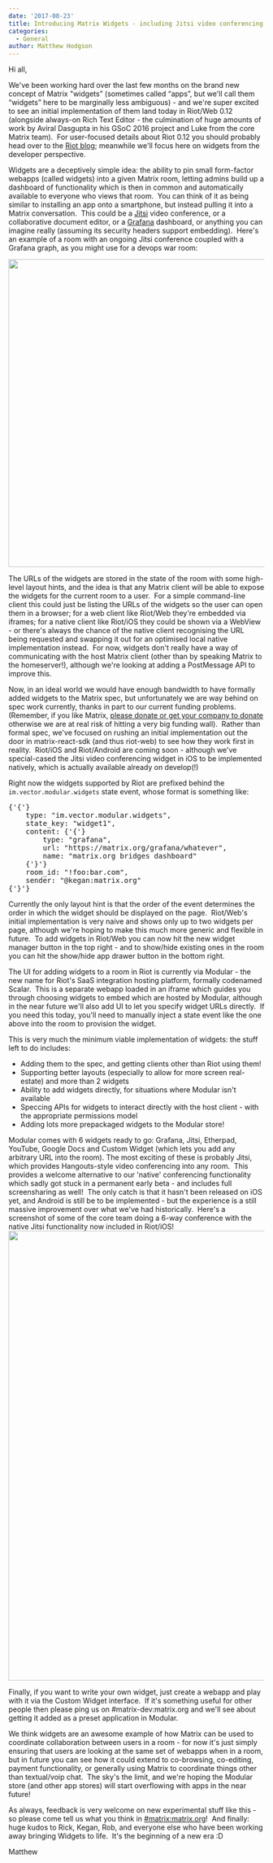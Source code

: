 ```yaml
---
date: '2017-08-23'
title: Introducing Matrix Widgets - including Jitsi video conferencing!
categories:
  - General
author: Matthew Hodgson
---
```


Hi all,

We've been working hard over the last few months on the brand new concept of Matrix "widgets” (sometimes called “apps”, but we'll call them “widgets” here to be marginally less ambiguous) - and we're super excited to see an initial implementation of them land today in Riot/Web 0.12 (alongside always-on Rich Text Editor - the culmination of huge amounts of work by Aviral Dasgupta in his GSoC 2016 project and Luke from the core Matrix team).  For user-focused details about Riot 0.12 you should probably head over to the <a href="https://medium.com/@RiotChat/riot-im-web-0-12-7c4ea84b180a">Riot blog</a>; meanwhile we'll focus here on widgets from the developer perspective.

Widgets are a deceptively simple idea: the ability to pin small form-factor webapps (called widgets) into a given Matrix room, letting admins build up a dashboard of functionality which is then in common and automatically available to everyone who views that room.  You can think of it as being similar to installing an app onto a smartphone, but instead pulling it into a Matrix conversation.  This could be a <a href="https://jitsi.org">Jitsi</a> video conference, or a collaborative document editor, or a <a href="https://grafana.com">Grafana</a> dashboard, or anything you can imagine really (assuming its security headers support embedding).  Here's an example of a room with an ongoing Jitsi conference coupled with a Grafana graph, as you might use for a devops war room:

<img class="aligncenter size-full wp-image-2745" src="https://matrix.org/blog/wp-content/uploads/2017/08/widgets.png" alt="" width="929" height="605" />

The URLs of the widgets are stored in the state of the room with some high-level layout hints, and the idea is that any Matrix client will be able to expose the widgets for the current room to a user.  For a simple command-line client this could just be listing the URLs of the widgets so the user can open them in a browser; for a web client like Riot/Web they're embedded via iframes; for a native client like Riot/iOS they could be shown via a WebView - or there's always the chance of the native client recognising the URL being requested and swapping it out for an optimised local native implementation instead.  For now, widgets don't really have a way of communicating with the host Matrix client (other than by speaking Matrix to the homeserver!), although we're looking at adding a PostMessage API to improve this.

Now, in an ideal world we would have enough bandwidth to have formally added widgets to the Matrix spec, but unfortunately we are way behind on spec work currently, thanks in part to our current funding problems. (Remember, if you like Matrix, <a href="https://matrix.org/blog/2017/07/07/a-call-to-arms-supporting-matrix/">please donate or get your company to donate</a> otherwise we are at real risk of hitting a very big funding wall).  Rather than formal spec, we've focused on rushing an initial implementation out the door in matrix-react-sdk (and thus riot-web) to see how they work first in reality.  Riot/iOS and Riot/Android are coming soon - although we've special-cased the Jitsi video conferencing widget in iOS to be implemented natively, which is actually available already on develop(!)

Right now the widgets supported by Riot are prefixed behind the <code>im.vector.modular.widgets</code> state event, whose format is something like:
<pre>{'{'}
	type: "im.vector.modular.widgets",
	state_key: "widget1",
	content: {'{'}
		type: "grafana",
		url: "https://matrix.org/grafana/whatever",
		name: "matrix.org bridges dashboard"
	{'}'}
	room_id: "!foo:bar.com",
	sender: "@kegan:matrix.org"
{'}'}
</pre>
Currently the only layout hint is that the order of the event determines the order in which the widget should be displayed on the page.  Riot/Web's initial implementation is very naive and shows only up to two widgets per page, although we're hoping to make this much more generic and flexible in future.  To add widgets in Riot/Web you can now hit the new widget manager button in the top right - and to show/hide existing ones in the room you can hit the show/hide app drawer button in the bottom right.

The UI for adding widgets to a room in Riot is currently via Modular - the new name for Riot's SaaS integration hosting platform, formally codenamed Scalar.  This is a separate webapp loaded in an iframe which guides you through choosing widgets to embed which are hosted by Modular, although in the near future we'll also add UI to let you specify widget URLs directly.  If you need this today, you'll need to manually inject a state event like the one above into the room to provision the widget.

This is very much the minimum viable implementation of widgets: the stuff left to do includes:
<ul>
 	<li>Adding them to the spec, and getting clients other than Riot using them!</li>
 	<li>Supporting better layouts (especially to allow for more screen real-estate) and more than 2 widgets</li>
 	<li>Ability to add widgets directly, for situations where Modular isn't available</li>
 	<li>Speccing APIs for widgets to interact directly with the host client - with the appropriate permissions model</li>
 	<li>Adding lots more prepackaged widgets to the Modular store!</li>
</ul>
Modular comes with 6 widgets ready to go: Grafana, Jitsi, Etherpad, YouTube, Google Docs and Custom Widget (which lets you add any arbitrary URL into the room). The most exciting of these is probably Jitsi, which provides Hangouts-style video conferencing into any room.  This provides a welcome alternative to our 'native' conferencing functionality which sadly got stuck in a permanent early beta - and includes full screensharing as well!  The only catch is that it hasn't been released on iOS yet, and Android is still be to be implemented - but the experience is a still massive improvement over what we've had historically.  Here's a screenshot of some of the core team doing a 6-way conference with the native Jitsi functionality now included in Riot/iOS!

<img class="aligncenter size-full wp-image-2746" src="https://matrix.org/blog/wp-content/uploads/2017/08/jitsi-ios.png" alt="" width="1689" height="884" />

Finally, if you want to write your own widget, just create a webapp and play with it via the Custom Widget interface.  If it's something useful for other people then please ping us on #matrix-dev:matrix.org and we'll see about getting it added as a preset application in Modular.

We think widgets are an awesome example of how Matrix can be used to coordinate collaboration between users in a room - for now it's just simply ensuring that users are looking at the same set of webapps when in a room, but in future you can see how it could extend to co-browsing, co-editing, payment functionality, or generally using Matrix to coordinate things other than textual/voip chat.  The sky's the limit, and we're hoping the Modular store (and other app stores) will start overflowing with apps in the near future!

As always, feedback is very welcome on new experimental stuff like this - so please come tell us what you think in <a href="https://matrix.to/#/#matrix:matrix.org">#matrix:matrix.org</a>!  And finally: huge kudos to Rick, Kegan, Rob, and everyone else who have been working away bringing Widgets to life.  It's the beginning of a new era :D

Matthew